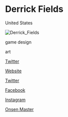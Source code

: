 # Derrick Fields

<Location>

United States

</Location>

![Derrick_Fields](./images/Derrick_Fields_v1.png?format=500w)

<Skills>

game design

art

</Skills>

<Personal>

[Twitter](https://twitter.com/WakingOni)

</Personal>

<Business>

[Website](https://www.wakingoni.com)

[Twitter](https://twitter.com/WakingOni)

[Facebook](https://www.facebook.com/wakingoni)

[Instagram](https://instagram.com/WakingOni)

</Business>



<Games>

[Onsen Master](https://www.onsenmaster.com/)

</Games>
